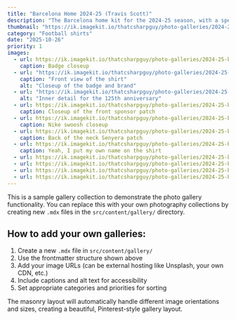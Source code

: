 ```yaml
---
title: "Barcelona Home 2024-25 (Travis Scott)"
description: "The Barcelona home kit for the 2024-25 season, with a special edition for the Travis Scott collaboration"
thumbnail: "https://ik.imagekit.io/thatcsharpguy/photo-galleries/2024-25-barcelona-home-travis-scott/IMG_5189.jpg?updatedAt=1761493836865"
category: "Football shirts"
date: "2025-10-26"
priority: 1
images:
  - url: https://ik.imagekit.io/thatcsharpguy/photo-galleries/2024-25-barcelona-home-travis-scott/IMG_5189.jpg?updatedAt=1761493836865
    caption: Badge closeup
  - url: "https://ik.imagekit.io/thatcsharpguy/photo-galleries/2024-25-barcelona-home-travis-scott/IMG_5185.jpg?updatedAt=1761494042240"
    caption: "Front view of the shirt"
    alt: "Closeup of the badge and brand"
  - url: "https://ik.imagekit.io/thatcsharpguy/photo-galleries/2024-25-barcelona-home-travis-scott/IMG_5186.jpg?updatedAt=1761493842457"
    alt: "Inner detail for the 125th anniversary"
  - url: https://ik.imagekit.io/thatcsharpguy/photo-galleries/2024-25-barcelona-home-travis-scott/IMG_5192.jpg?updatedAt=1761493839297
    caption: Closeup of the front sponsor patch
  - url: https://ik.imagekit.io/thatcsharpguy/photo-galleries/2024-25-barcelona-home-travis-scott/IMG_5190.jpg?updatedAt=1761493841438
    caption: Nike swoosh closeup
  - url: https://ik.imagekit.io/thatcsharpguy/photo-galleries/2024-25-barcelona-home-travis-scott/IMG_5204.jpg?updatedAt=1761493840778
    caption: Back of the neck Senyera patch
  - url: https://ik.imagekit.io/thatcsharpguy/photo-galleries/2024-25-barcelona-home-travis-scott/IMG_5211.jpg?updatedAt=1761493845829
    caption: Yeah, I put my own name on the shirt
  - url: https://ik.imagekit.io/thatcsharpguy/photo-galleries/2024-25-barcelona-home-travis-scott/IMG_5208.jpg?updatedAt=1761493840162
  - url: https://ik.imagekit.io/thatcsharpguy/photo-galleries/2024-25-barcelona-home-travis-scott/IMG_5197.jpg?updatedAt=1761493837686
  - url: https://ik.imagekit.io/thatcsharpguy/photo-galleries/2024-25-barcelona-home-travis-scott/IMG_5207.jpg?updatedAt=1761493833715
  - url: https://ik.imagekit.io/thatcsharpguy/photo-galleries/2024-25-barcelona-home-travis-scott/hello-klean.jpg?updatedAt=1761498015003
---
```


This is a sample gallery collection to demonstrate the photo gallery functionality. You can replace this with your own photography collections by creating new `.mdx` files in the `src/content/gallery/` directory.

## How to add your own galleries:

1. Create a new `.mdx` file in `src/content/gallery/`
2. Use the frontmatter structure shown above
3. Add your image URLs (can be external hosting like Unsplash, your own CDN, etc.)
4. Include captions and alt text for accessibility
5. Set appropriate categories and priorities for sorting

The masonry layout will automatically handle different image orientations and sizes, creating a beautiful, Pinterest-style gallery layout.
